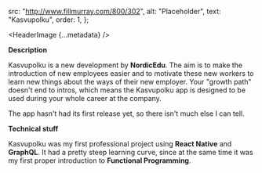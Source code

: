 
  src: "http://www.fillmurray.com/800/302",
  alt: "Placeholder",
  text: "Kasvupolku",
  order: 1,
};

<HeaderImage
  {...metadata}
/>

**Description**

Kasvupolku is a new development by **NordicEdu**.
The aim is to make the introduction of new employees easier and to motivate these new workers to learn new things about the ways of their new employer.
Your "growth path" doesn't end to intros, which means the Kasvupolku app is designed to be used during your whole career at the company.

The app hasn't had its first release yet, so there isn't much else I can tell.

**Technical stuff**

Kasvupolku was my first professional project using **React Native** and **GraphQL**.
It had a pretty steep learning curve, since at the same time it was my first proper introduction to **Functional Programming**.


